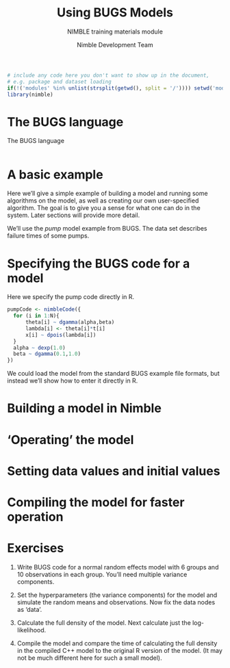 % Using BUGS Models
% NIMBLE training materials module
% Nimble Development Team

```r
# include any code here you don't want to show up in the document,
# e.g. package and dataset loading
if(!('modules' %in% unlist(strsplit(getwd(), split = '/')))) setwd('modules')
library(nimble)
```

# The BUGS language

The BUGS language 

```r

```

# A basic example

Here we'll give a simple example of building a model and running some algorithms on the model, as well as creating our own user-specified algorithm. The goal is to give you a sense for what one can do in the system. Later sections will provide more detail.

We'll use the *pump* model example from BUGS. The data set
  describes failure times of some pumps.  

# Specifying the BUGS code for a model

Here we specify the pump code directly in R.

```r
pumpCode <- nimbleCode({ 
  for (i in 1:N){
      theta[i] ~ dgamma(alpha,beta)
      lambda[i] <- theta[i]*t[i]
      x[i] ~ dpois(lambda[i])
  }
  alpha ~ dexp(1.0)
  beta ~ dgamma(0.1,1.0)
})
```

We could load the model
from the standard BUGS example file formats, but instead we'll show
how to enter it directly in R.

# Building a model in Nimble

# 'Operating' the model

# Setting data values and initial values

# Compiling the model for faster operation

# Exercises

1) Write BUGS code for a normal random effects model with 6 groups and 10 observations in each group. You'll need multiple variance components.

2) Set the hyperparameters (the variance components) for the model and simulate the random means and observations. Now fix the data nodes as 'data'.

3) Calculate the full density of the model. Next calculate just the log-likelihood.

4) Compile the model and compare the time of calculating the full density in the compiled C++ model to the original R version of the model. (It may not be much different here for such a small model).
